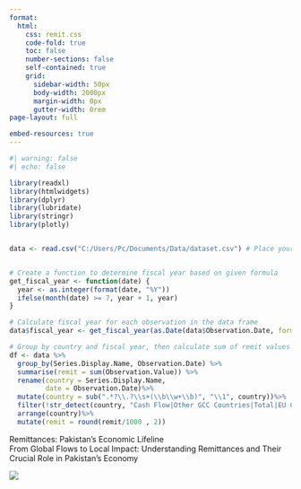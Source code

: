 ```yaml
---
format:
  html:
    css: remit.css
    code-fold: true
    toc: false
    number-sections: false
    self-contained: true
    grid:
      sidebar-width: 50px
      body-width: 2000px
      margin-width: 0px
      gutter-width: 0rem
page-layout: full

embed-resources: true
---
```

```r
#| warning: false
#| echo: false

library(readxl)
library(htmlwidgets)
library(dplyr)
library(lubridate)
library(stringr)
library(plotly)


data <- read.csv("C:/Users/Pc/Documents/Data/dataset.csv") # Place your data transformation code here 


# Create a function to determine fiscal year based on given formula
get_fiscal_year <- function(date) {
  year <- as.integer(format(date, "%Y"))
  ifelse(month(date) >= 7, year + 1, year)
}

# Calculate fiscal year for each observation in the data frame
data$fiscal_year <- get_fiscal_year(as.Date(data$Observation.Date, format = "%d-%b-%Y"))

# Group by country and fiscal year, then calculate sum of remit values
df <- data %>%
  group_by(Series.Display.Name, Observation.Date) %>%
  summarise(remit = sum(Observation.Value)) %>%
  rename(country = Series.Display.Name,
         date = Observation.Date)%>%
  mutate(country = sub(".*?\\.?\\s+(\\b\\w+\\b)", "\\1", country))%>%
  filter(!str_detect(country, "Cash Flow|Other GCC Countries|Total|EU Countries|Encashment|Dubai|Sharjah|Abu Dhabi|Others"))%>%
  arrange(country)%>%
  mutate(remit = round(remit/1000 , 2))


```



<!-- Container for the background image and title -->
<div class="background-container">
  <div class="background-image"></div>
  <div class="title-text">Remittances: Pakistan's Economic Lifeline </div>
  <div class="subtitle-text">From Global Flows to Local Impact: Understanding Remittances and Their Crucial Role in Pakistan's Economy</div>
  
  
</div>

::::{.row .row-body-outset style="position:sticky;margin-bottom: 0%"}

:::{.fixed-image style="top:0%; height:120vh;width:100%;background-size:cover; position: sticky;border: 0px;" }
![](remit-transfer.jpg)
:::

::: {.box style="background:rgba(88, 209, 156, 0.94);  padding: 2.5%;margin: 25% 25% 40% 25%;"}
Remittance refers to the act of sending money, typically by a person who has migrated from their home country to another, back to their family or loved ones in their country of origin.
:::


::: {.box  style="background:rgba(88, 209, 156, 0.94);  padding: 2.5%;margin: 25% 25% 40% 25%;"}
It's essentially a transfer of funds from one place to another, often to provide financial support or assistance to those who remain in the migrant's home country. 
:::


::: {.box  style="background:rgba(88, 209, 156, 0.94);  padding: 2.5%;margin: 25% 25% 40% 25%;"}
Each remittance carries with it the stories of sacrifice, resilience, and determination of those who seek better opportunities afar, while nurturing the dreams and aspirations of loved ones left behind. 
::: 


::: {.box  style="background:rgba(88, 209, 156, 0.94);  padding: 4.5%;margin: 5% 20% 0% 20%;"}
Remittances go beyond mere dollars and cents; they embody resilience, bridging the physical distance and nurturing hope for a better future.
::: 

::::


:::: {.row .row-body-outset style="background-color: #F3EFAE;margin:10% 25% 5% 25%;padding:5%; font-family:fraunces; font-size: 4vh; color:#52AA7E;"}

Sending money back home is more than a simple financial transaction. Each remittance carries with it the stories of sacrifice, resilience, and determination of those who seek better opportunities afar, while nurturing the dreams and aspirations of loved ones left behind

::::



:::{.row style="margin:5% 15% 2% 10%; font-family:Garamond;font-size: 7vh;font-weight: bold;"}
Global Overview 
:::

:::{.row style="margin:1% 15% 5% 15%; font-family: Georgia;font-size: 3.5vh;"}

As of 2022, according to world bank, the global remittance landscape witnessed a surge of 5% from previous year, with total remittances reaching a staggering 626b USD, surpassing previous records.
:::

::::{.row .row-body-outset style="margin:5% 0% 5% 0%; font-size:2vh;"}

:::{.fixed-image}

```r
#| warning: false
#| echo: false

library(dplyr)
library(leafpop)
library(leaflet)
library(htmlwidgets)

loc <- data.frame(
  Country = c("India", "Mexico", "China", "Philippines", "France",  "Pakistan", "Egypt", "Bangladesh", "Nigeria", "Germany"),
  Rank = 1:10,  # Rank column
  Inflow = c("$111.2B", "$61.1B"," $51.0B", "$38.0B", "$30B", 
             "$29.9B", "$28.3B", "$21.5B", "$20.1B", "$18.0B")  # Inflow values
)
# Define the locations with latitude, longitude, and random numbers
locations <- data.frame(
  Country = c("India", "Mexico", "China", "Philippines", "France", 
              "Pakistan", "Egypt, Arab Rep.", "Bangladesh", "Nigeria", "Germany"),
  lat = c(20.5937, 23.6345, 35.8617, 12.8797, 46.6034, 
          30.3753, 26.8206, 23.6850, 9.081999, 51.1657),
  lng = c(78.9629, -102.5528, 104.1954, 121.7740, 2.2137, 
          69.3451, 30.8025, 90.3563, 8.675277, 10.4515),
  number = sample(1:100, 10)  # Random numbers
)

# Create the awesome icon without marker background
awesome_icons <- awesomeIcons(
  icon = "dollar",
  iconColor = "black",
  markerColor = "green",  # Make the marker background transparent
  library = "fa"
)
# Create the leaflet map with side popups
leaflet(locations) %>%
  addTiles() %>%
   setView(15, 28,zoom=2)%>%
  addAwesomeMarkers(
    ~lng, ~lat, icon = awesome_icons,
   popup = popupTable(loc,  row.numbers = FALSE, feature.id = FALSE, ))
  
```
:::
::::


:::{.row style="margin:0% 15% 2% 10%; font-family:Garamond;font-size: 7vh;font-weight: bold;"}
Asia emerges as a powerhouse, with five of the top 10 recipients
:::

::: {.row  .row-body-outset style="margin:0% 15% 5% 15%;font-family: Georgia; font-size: 3.5vh;"}
Amidst the global flow of remittances, Asia emerges as a powerhouse, with five of the top 10 recipients hailing from this dynamic region. This statistical snapshot not only underscores Asia's economic centrality but also hints at the intricate web of financial exchanges crisscrossing the continent.
Asia has become a significant hub in the global remittance landscape, with five of its countries ranking among the top ten recipients worldwide in recent years.

:::


:::::{.row .row-body-outset style="margin:0% 15% 5% 15%; font-family: Georgia; font-size: 3.8vhtext-align: center;"}

::::{.hscroll .scrollable style="overflow:auto;white-space: nowrap;"}

<div class="image-container">
  <img src="indianbg.jpg">
  <div class="image-text">
    Country: India
    Global Rank: 1
    Remittance received in 2022: $111.2B
    % of GDP: 2.9%
    
    
    In 2022, India surpassed the significant milestone 
    of $100 billion in remittance inflows, reaching a 
    record $111.2 billion. India has consistently led 
    global remittance inflows since 2010, demonstrating
    the strong economic contributions of its diaspora.
  </div>
</div>

<div class="image-container">
  <img src="chinesebg.jpg">
  <div class="image-text">
    Country: China
    Global Rank: 3
    Remittance received in 2022: $90B
    % of GDP: 0.2%
    
    
    China continued to be one of the top recipients of
    global remittances. These funds have been instrumental
    in improving household incomes of people in rural China.
  </div>
</div>

<div class="image-container">
  <img src="philbg.jpg">
  <div class="image-text">
    Country: Philippine
    Global Rank: 4
    Remittance received in 2022: $50B
    % of GDP: 9.4%
    
    
    Overseas Filipino workers (OFWs) play a crucial role in 
    alleviating poverty in the Philippines through their remittance
    contributions.OFWs are not only breadwinners for their 
    families but also key contributors to national development.
  </div>
</div>

<div class="image-container">
  <img src="pakbg.jpg">
  <div class="image-text">
    Country: Pakistan
    Global Rank: 6
    Remittance received in 2022: $30B
    % of GDP: 7.7%
    
    The funds received through remittances are often
    used for consumption, savings, and investments at 
    the household level, which in turn stimulates local 
    economies.Moreover, these inflows serve as a vital
    source of foreign currency, aiding in balancing the
    national accounts and enhancing the financial 
    stability of the country.
  </div>
</div>

<div class="image-container">
  <img src="bangbg.jpg">
  <div class="image-text">
    Country: Bangladesh
    Global Rank: 8
    Remittance received in 2022: $20B
    % of GDP: 4.5%
    
    
    These funds are essential for improving living standards, 
    funding education, healthcare, and infrastructure projects,
    and reducing poverty across the country. Remittances also help
    stabilize the economy by providing a reliable source of income 
    that is less vulnerable to external economic fluctuations.
  </div>
</div>

::::
:::::

:::{.row style="margin:0% 15% 2% 10%; font-family:Garamond;font-size: 7vh;font-weight: bold;"}
The Remittance Landscape of Pakistan
:::

:::{.row style="margin:0% 15% 5% 15%; font-family: Georgia; font-size: 3.5vh;"}

Pakistan has experienced significant growth in remittance inflows over the past two decades. In 2022, Pakistan stands as the sixth-largest recipient of remittances globally, with an impressive total of 29.8 billion USD flowing into the country from abroad.

This year marked a historic peak when remittance surged to an all-time high. However, the subsequent years have seen a slowdown in these inflows, posing significant challenges to the nation's financial stability and growth.
:::

:::{.row style="margin:0% 5% 1% 5%;font-family: Georgia;"}

```r
#| warning: false
#| echo: false

df$date <- dmy(df$date)


monthly_data <- df %>%
  group_by(month_year = floor_date(date, "month")) %>%
  summarize(total_value = sum(remit, na.rm = TRUE))


annual_data <- df %>%
  mutate(fiscal_year = get_fiscal_year(date)) %>%
  group_by(fiscal_year) %>%
  summarize(total_value = sum(remit, na.rm = TRUE))

# Create the plotly line chart with dropdown menu
fig <- plot_ly() %>%
  add_trace(data = monthly_data, x = ~month_year,
            y = ~total_value, name = "Monthly Data", visible = TRUE, 
            type = 'scatter', mode = "lines+markers") %>%
  add_trace(data = annual_data, x = ~fiscal_year, 
            y = ~total_value, name = "", visible = FALSE, type = 'scatter',
            mode = "lines+markers", hovertemplate = ~paste("Fiscal Year:", fiscal_year, "<br>Total Value:", total_value)) %>% 
config(displayModeBar = FALSE)%>%
  layout(
    title = "Remittance Inflow",
    xaxis = list(
      title = "Date",
      rangeselector = list(
        buttons = list(
          list(count = 1, label = "1m", step = "month", stepmode = "backward"),
          list(count = 6, label = "6m", step = "month", stepmode = "backward"),
          list(count = 1, label = "1y", step = "year", stepmode = "backward"),
          list(step = "all")
        )
      ),
      rangeslider = list(type = "date")
    ),
    yaxis = list(title = "Amount Billion Dollar"),
    updatemenus = list(
      list(
        y = 0.8,
        buttons = list(
          list(
            method = "update",
            args = list(list(visible = c(TRUE, FALSE))),
            label = "Monthly"
          ),
          list(
            method = "update",
            args = list(list(visible = c(FALSE, TRUE))),
            label = "Fiscal Year"
          )
        )
      )
    )
  )

# Print the chart
fig

```

:::


:::{.row style="margin:0% 15% 5% 15%; font-family: Georgia; font-size: 3.5vh;"}

Following are a few among many factors contributing to the downturn in remittance inflows:

**Political Instability:**

The ousting of Imran Khan in 2022 led to significant political instability in Pakistan. His removal from office triggered widespread protests and political unrest, deepening divisions within the country. The subsequent power struggles and arrest of political leaders and journalists has created an environment of uncertainty, impacting economic policies and diminishing investor confidence. This instability has also affected international relations and the overall governance, complicating efforts to address the nation’s economic challenges and contributing to a slowdown in key economic sectors.


**Slowdown in Real Estate Sector:**

The real estate sector has traditionally been a significant recipient of remittance investments in Pakistan. Over the past two years, however, Pakistan's real estate market has faced a downturn, driven mainly by political instability. Other factors, such as regulatory crackdowns and higher taxes, have also contributed to reduced investment in property. These challenges have made expatriates hold back on property investments, further exacerbating the slowdown in the sector.

**Illegal Flow of Money:**

Hundi, also known as hawala, is a trust-based system that operates as an unofficial and illegal method for transferring money from one country to another.Since these transactions bypass formal banking channels, there is no legal recourse in cases of fraud or disputes. Additionally, money transferred through these informal networks can be susceptible to loss, theft, or misappropriation. The lack of transparency also increases the risk of involvement in money laundering and financing of illegal activities, which can lead to severe legal consequences and financial penalties for the individuals involved.

Despite illegality and lack of regulatory oversight, sending money through hawala-hundi system attracts many as it offers a better exchange rate, faster transaction times, and eliminates the hassle of navigating the formal banking system. 
:::

:::{.row style="margin:0% 15% 2% 10%; font-family:Garamond;font-size: 7vh;font-weight: bold;"}
Major Contributor to Pakistan's Remittance Inflows
:::

:::{.row style="margin:0% 20% 1% 15%;font-family: Georgia; font-size: 3.5vh;"}

The following data highlights the primary sources of remittances to Pakistan, emphasizing the significant role these countries play in supporting Pakistan's economy through financial transfers:
:::


:::{.row style="margin:0% 5% 1% 5%;font-family: Georgia; "}


```r
#| warning: false
#| echo: false

# Create initial plot with the first country as default
df<- data %>%
  group_by(Series.Display.Name, fiscal_year) %>%
  summarise(remit = sum(Observation.Value)) %>%
  rename(country = Series.Display.Name,
         year = fiscal_year)%>%
  mutate(country = sub(".*?\\.?\\s+(\\b\\w+\\b)", "\\1", country))%>%
  filter(!str_detect(country, "Cash Flow|Other|Total|EU Countries|Encashment|Dubai|Sharjah|Abu Dhabi|Others"))%>%
  arrange(country)%>%
  mutate(remit = round(remit/1000 , 2))

unique_countries <- unique(df$country)

# Create initial plot with the first country as default
plot_ly(df, 
        type = 'scatter', 
        x = ~year, 
        y = ~remit, 
        color = ~country,
        mode = 'lines+markers',
        transforms = list(
          list(
            type = 'filter',
            target = ~country,
            operation = '=',
            value = unique_countries[1]
          )
        )) %>% rangeslider() %>%
  layout(showlegend = TRUE  ) %>%
config(displayModeBar=FALSE)




```
:::

:::{.row style="margin:0% 20% 1% 15%;font-family: Georgia; font-size: 3.5vh;"}


Foreign remittances are a crucial component of foreign capital inflow in Pakistan, significantly influencing the country’s GDP growth and aiding in poverty alleviation. 
The bulk of these remittances originate from the Gulf countries, with Saudi Arabia and the United Arab Emirates emerging as leading contributors within this region. Moreover, the United Kingdom and the United States also stand out as key contributors to Pakistan’s remittance inflow.

Saudi Arabia not only stands as the remittance powerhouse for Pakistan but it is also the top destination for Pakistani workers.  Saudi Arabia has long been a cornerstone of remittance inflows to Pakistan. The kingdom hosts a vast Pakistani workforce, from skilled professionals to laborers, who send home billions of dollars annually. 

UAE seconds the list of countries sending remittances to Pakistan. The highest remittance received from UAE was $6 billion in 2021. This significant contribution is driven by the large Pakistani expatriate community residing in the UAE. Many Pakistani workers migrate to the UAE due to its attractive job market and higher earning potential compared to what is available in Pakistan. The geographical proximity and cultural similarities between Pakistan and the UAE make it a convenient and familiar environment for Pakistani workers.

Additionally, the booming economy of the UAE, driven by sectors like construction, tourism, and finance, provides ample job opportunities for migrant workers.

The United Kingdom is another major contributor to remittance inflows, with Pakistani expatriates sending $4.5 billion in 2022, marking the highest amount from the UK.

The United States also plays a crucial role, contributing $3.17 billion in remittances in 2023.

Several other countries like Canada, Malaysia, and other Gulf countries also contribute significantly to remittances in Pakistan, enhancing the economic stability and providing crucial foreign exchange reserves:

:::

:::{.row style="margin:0% 15% 2% 10%; font-family:Garamond;font-size: 7vh;font-weight: bold;"}
The Role of Remittances in Pakistan's Economy
:::
:::{.row style="margin:0% 20% 0% 15%; font-family: Georgia; font-size: 3.5vh;"}

According to estimates, a one percent increase in the remittances to GDP ratio leads to a 0.15 percent increase in GDP per capita. This relationship highlights how remittances can significantly boost household consumption, indicating a reduction in poverty levels within recipient households. As families receive more money from abroad, they are able to spend more on essential goods and services, improving their standard of living and overall economic well-being.

Remittances are a crucial source of foreign exchange for Pakistan, playing a vital role in stabilizing the country's balance of payments and maintaining the value of its currency. By providing a steady influx of foreign currency, remittances help to mitigate the effects of trade deficits and support the country's financial stability.

In addition to immediate consumption, a portion of the remittances is often saved or invested in various sectors, such as businesses, real estate, education, and healthcare. These investments contribute to long-term economic growth by fostering entrepreneurship, improving infrastructure, and enhancing human capital. For example, investing in education and healthcare can lead to a more skilled and healthy workforce, which in turn drives productivity and economic expansion. Likewise, investments in businesses and real estate can stimulate job creation and economic development, further bolstering the economy.

:::

:::{.row style="margin:0% 15% 2% 10%; font-family:Garamond;font-size: 7vh;font-weight: bold;"}
Moving Forward
:::

:::{.row style="margin:0% 20% 0% 15%; font-family: Georgia; font-size: 3.5vh;"}

Remittances have long been a cornerstone of Pakistan's economic stability, particularly in recent decades. However, to maximize their impact, we must implement a multifaceted approach. Firstly, enhancing migrant labor laws is imperative to safeguard the rights and well-being of Pakistani workers abroad. By ensuring fair treatment, decent wages, and access to essential services, we can uphold their dignity and protect their interests.

Additionally, forging bilateral agreements with destination countries can foster a conducive environment for Pakistani migrants. By establishing mutually beneficial contracts, we can create incentives for skilled workers to seek employment opportunities abroad, thereby bolstering remittance inflows.

Moreover, investing in skill development programs is pivotal. Equipping workers with relevant skills not only enhances their employability but also enables them to command higher wages. By focusing on sectors with high demand globally, such as technology, healthcare, and engineering, we can capitalize on the potential of skilled labor to augment remittance earnings.

Furthermore, facilitating the transfer of remittances is crucial. By reducing transaction costs, simplifying procedures, and expanding access to financial services, we can empower individuals to send money home more efficiently. This not only benefits recipients but also stimulates domestic consumption and investment, driving economic growth.

In essence, a comprehensive strategy encompassing legal protections, international agreements, skill development initiatives, and financial reforms is essential to optimize the impact of remittances on Pakistan's economy and the well-being of its people.


:::